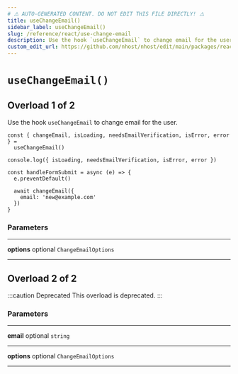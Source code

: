 ```yaml
---
# ⚠️ AUTO-GENERATED CONTENT. DO NOT EDIT THIS FILE DIRECTLY! ⚠️
title: useChangeEmail()
sidebar_label: useChangeEmail()
slug: /reference/react/use-change-email
description: Use the hook `useChangeEmail` to change email for the user.
custom_edit_url: https://github.com/nhost/nhost/edit/main/packages/react/src/useChangeEmail.ts#L45
---
```


# `useChangeEmail()`

## Overload 1 of 2

Use the hook `useChangeEmail` to change email for the user.

```tsx
const { changeEmail, isLoading, needsEmailVerification, isError, error } =
  useChangeEmail()

console.log({ isLoading, needsEmailVerification, isError, error })

const handleFormSubmit = async (e) => {
  e.preventDefault()

  await changeEmail({
    email: 'new@example.com'
  })
}
```

### Parameters

---

**<span className="parameter-name">options</span>** <span className="optional-status">optional</span> `ChangeEmailOptions`

---

## Overload 2 of 2

:::caution Deprecated
This overload is deprecated.
:::

### Parameters

---

**<span className="parameter-name">email</span>** <span className="optional-status">optional</span> `string`

---

**<span className="parameter-name">options</span>** <span className="optional-status">optional</span> `ChangeEmailOptions`

---
